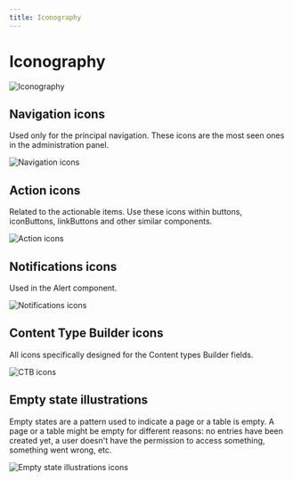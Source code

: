 ```yaml
---
title: Iconography
---
```


# Iconography

![Iconography](/iconography.png)
## Navigation icons

Used only for the principal navigation. These icons are the most seen ones in the administration panel.

![Navigation icons](/navigation-items.png)
## Action icons

Related to the actionable items. Use these icons within buttons, iconButtons, linkButtons and other similar components.

![Action icons](/action-items.png)
## Notifications icons

Used in the Alert component.

![Notifications icons](/notifications-items.png)
## Content Type Builder icons

All icons specifically designed for the Content types Builder fields.

![CTB icons](/ctb-icons.png)
## Empty state illustrations

Empty states are a pattern used to indicate a page or a table is empty. A page or a table might be empty for different reasons: no entries have been created yet, a user doesn't have the permission to access something, something went wrong, etc.

![Empty state illustrations icons](/empty-state-illustrations.png)

